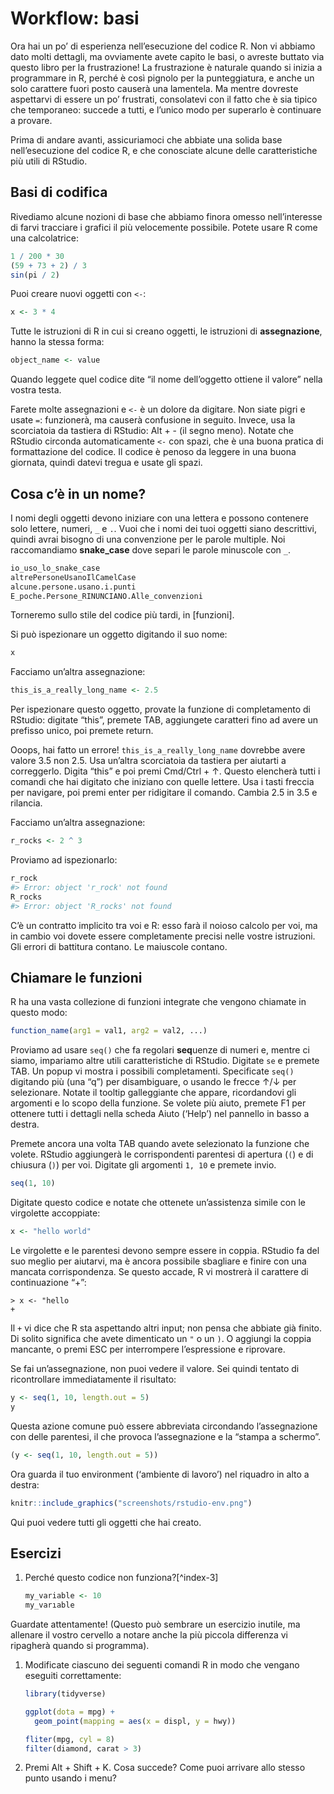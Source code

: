 # Workflow: basi

Ora hai un po' di esperienza nell'esecuzione del codice R. Non vi abbiamo dato molti dettagli, ma ovviamente avete capito le basi, o avreste buttato via questo libro per la frustrazione! La frustrazione è naturale quando si inizia a programmare in R, perché è così pignolo per la punteggiatura, e anche un solo carattere fuori posto causerà una lamentela. Ma mentre dovreste aspettarvi di essere un po' frustrati, consolatevi con il fatto che è sia tipico che temporaneo: succede a tutti, e l'unico modo per superarlo è continuare a provare.

Prima di andare avanti, assicuriamoci che abbiate una solida base nell'esecuzione del codice R, e che conosciate alcune delle caratteristiche più utili di RStudio.

## Basi di codifica

Rivediamo alcune nozioni di base che abbiamo finora omesso nell'interesse di farvi tracciare i grafici il più velocemente possibile. Potete usare R come una calcolatrice:

```r
1 / 200 * 30
(59 + 73 + 2) / 3
sin(pi / 2)
```

Puoi creare nuovi oggetti con `<-`:

```r
x <- 3 * 4
```

Tutte le istruzioni di R in cui si creano oggetti, le istruzioni di __assegnazione__, hanno la stessa forma:

```r
object_name <- value
```

Quando leggete quel codice dite "il nome dell'oggetto ottiene il valore" nella vostra testa.

Farete molte assegnazioni e `<-` è un dolore da digitare. Non siate pigri e usate `=`: funzionerà, ma causerà confusione in seguito. Invece, usa la scorciatoia da tastiera di RStudio: Alt + - (il segno meno). Notate che RStudio circonda automaticamente `<-` con spazi, che è una buona pratica di formattazione del codice. Il codice è penoso da leggere in una buona giornata, quindi datevi tregua e usate gli spazi.

## Cosa c'è in un nome?

I nomi degli oggetti devono iniziare con una lettera e possono contenere solo lettere, numeri, `_` e `.`. Vuoi che i nomi dei tuoi oggetti siano descrittivi, quindi avrai bisogno di una convenzione per le parole multiple. Noi raccomandiamo __snake_case__ dove separi le parole minuscole con `_`. 

```r
io_uso_lo_snake_case
altrePersoneUsanoIlCamelCase
alcune.persone.usano.i.punti
E_poche.Persone_RINUNCIANO.Alle_convenzioni
```

Torneremo sullo stile del codice più tardi, in [funzioni].

Si può ispezionare un oggetto digitando il suo nome:

```r
x
```

Facciamo un'altra assegnazione:

```r
this_is_a_really_long_name <- 2.5
```

Per ispezionare questo oggetto, provate la funzione di completamento di RStudio: digitate "this", premete TAB, aggiungete caratteri fino ad avere un prefisso unico, poi premete return.

Ooops, hai fatto un errore! `this_is_a_really_long_name` dovrebbe avere valore 3.5 non 2.5. Usa un'altra scorciatoia da tastiera per aiutarti a correggerlo.  Digita "this" e poi premi Cmd/Ctrl + ↑. Questo elencherà tutti i comandi che hai digitato che iniziano con quelle lettere. Usa i tasti freccia per navigare, poi premi enter per ridigitare il comando. Cambia 2.5 in 3.5 e rilancia.

Facciamo un'altra assegnazione:

```r
r_rocks <- 2 ^ 3
```

Proviamo ad ispezionarlo:

```r
r_rock
#> Error: object 'r_rock' not found
R_rocks
#> Error: object 'R_rocks' not found
```

C'è un contratto implicito tra voi e R: esso farà il noioso calcolo per voi, ma in cambio voi dovete essere completamente precisi nelle vostre istruzioni. Gli errori di battitura contano. Le maiuscole contano.

## Chiamare le funzioni

R ha una vasta collezione di funzioni integrate che vengono chiamate in questo modo:

```r
function_name(arg1 = val1, arg2 = val2, ...)
```

Proviamo ad usare `seq()` che fa regolari **seq**uenze di numeri e, mentre ci siamo, impariamo altre utili caratteristiche di RStudio. Digitate `se` e premete TAB. Un popup vi mostra i possibili completamenti. Specificate `seq()` digitando più (una "q") per disambiguare, o usando le frecce ↑/↓ per selezionare. Notate il tooltip galleggiante che appare, ricordandovi gli argomenti e lo scopo della funzione. Se volete più aiuto, premete F1 per ottenere tutti i dettagli nella scheda Aiuto ('Help') nel pannello in basso a destra. 

Premete ancora una volta TAB quando avete selezionato la funzione che volete. RStudio aggiungerà le corrispondenti parentesi di apertura (`(`) e di chiusura (`)`) per voi. Digitate gli argomenti `1, 10` e premete invio.

```r
seq(1, 10)
```

Digitate questo codice e notate che ottenete un'assistenza simile con le virgolette accoppiate:

```r
x <- "hello world"
```

Le virgolette e le parentesi devono sempre essere in coppia. RStudio fa del suo meglio per aiutarvi, ma è ancora possibile sbagliare e finire con una mancata corrispondenza. Se questo accade, R vi mostrerà il carattere di continuazione "+":

```
> x <- "hello
+
```

Il `+` vi dice che R sta aspettando altri input; non pensa che abbiate già finito. Di solito significa che avete dimenticato un `"` o un `)`. O aggiungi la coppia mancante, o premi ESC per interrompere l'espressione e riprovare.

Se fai un'assegnazione, non puoi vedere il valore. Sei quindi tentato di ricontrollare immediatamente il risultato:

```r
y <- seq(1, 10, length.out = 5)
y
```

Questa azione comune può essere abbreviata circondando l'assegnazione con delle parentesi, il che provoca l'assegnazione e la "stampa a schermo".

```r
(y <- seq(1, 10, length.out = 5))
```

Ora guarda il tuo environment ('ambiente di lavoro') nel riquadro in alto a destra:

```r
knitr::include_graphics("screenshots/rstudio-env.png")
```

Qui puoi vedere tutti gli oggetti che hai creato.

## Esercizi

1.  Perché questo codice non funziona?[^index-3]

    ```r
    my_variable <- 10
    my_varıable
    ```

[^index-1]: In realtà il codice funziona con il `locale` in italiano, ma non con il `locale` inglese (SPOILER: manca il puntino sulla "i", NdT) 
  
  Guardate attentamente! (Questo può sembrare un esercizio inutile, ma
  allenare il vostro cervello a notare anche la più piccola differenza vi ripagherà
  quando si programma).
    
1.  Modificate ciascuno dei seguenti comandi R in modo che vengano eseguiti correttamente:

    ```r
    library(tidyverse)

    ggplot(dota = mpg) + 
      geom_point(mapping = aes(x = displ, y = hwy))
    
    fliter(mpg, cyl = 8)
    filter(diamond, carat > 3)
    ```
    
1.  Premi Alt + Shift + K. Cosa succede? Come puoi arrivare allo stesso punto
    usando i menu?

